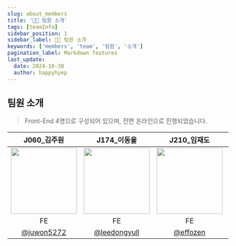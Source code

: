 ```yaml
---
slug: about_members
title: '🧑‍💻 팀원 소개'
tags: [teamInfo]
sidebar_position: 1
sidebar_label: 🧑‍💻 팀원 소개
keywords: ['members', 'team', '팀원', '소개']
pagination_label: Markdown features
last_update:
  date: 2024-10-30
  author: happyhyep
---
```


## 팀원 소개

> Front-End 4명으로 구성되어 있으며, 전면 온라인으로 진행되었습니다.

|J060_김주원|J174_이동율|J210_임재도|J234_정혜인|
|:--:|:--:|:--:|:--:|
|<a href="https://github.com/juwon5272"><img src="https://github.com/user-attachments/assets/f774ff48-8831-490f-b0fe-b18b024f7916" width="150px;" alt=""/></a>|<a href="https://github.com/leedongyull"><img src="https://github.com/user-attachments/assets/4d682b1f-0f91-4547-8a7d-1f6b00bee674" width="150px;" alt=""/></a>|<a href="https://github.com/effozen"><img src="https://github.com/user-attachments/assets/92bddae1-19ce-4b06-811e-52df15ac726c" width="150px;" alt=""/></a>|<a href="https://github.com/happyhyep"><img src="https://github.com/user-attachments/assets/40ac933c-3e19-4884-a5e9-da2f2298dd72" width="150px;" alt=""/></a>|
|FE|FE|FE|Full Stack (FE + BE)|
|<a href="https://github.com/juwon5272">@juwon5272</a>|<a href="https://github.com/leedongyull">@leedongyull</a>|<a href="https://github.com/effozen">@effozen</a>|<a href="https://github.com/happyhyep">@happyhyep</a>|